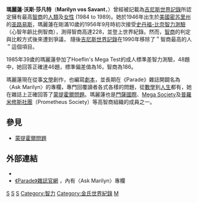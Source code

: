 {{Infobox writer
| name         = 瑪麗蓮·沃斯·莎凡特
| image        =
| imagesize    = 
| alt          =
| caption      =
| pseudonym    =
| birth_name    = 
| birth_date    = {{birth date and age|1946|8|11|mf=y}}
| birth_place   = {{USA}}[[密蘇里州|密蘇里州]][[聖路易斯|聖路易斯]]
| death_date    = 
| death_place   = 
| occupation   = [[作家|作家]]，[[專欄作家|專欄作家]]
| alma_mater=[[聖路易斯華盛頓大學|聖路易斯華盛頓大學]]
| nationality  = {{USA}}
| spouse       = {{marriage|[[Robert_Jarvik|Robert Jarvik]]|August 23, 1987}}
| children     = 
| website     = {{url|www.marilynvossavant.com}}}}
'''瑪麗蓮·沃斯·莎凡特'''（'''Marilyn vos Savant'''，{{bd|1946年|8月11日||}}）曾經被記載為[[吉尼斯世界記錄|吉尼斯世界記錄]]所認定擁有最高[[智商|智商]]的[[人類|人類]]及[[女性|女性]] (1984 to 1989)。她於1946年出生於[[美國|美國]][[密苏里州|密苏里州]]的[[圣路易斯_(密苏里州)|圣路易斯]]，瑪麗蓮在剛滿10歲的1956年9月時初次接受[[史丹福-比奈智力測驗|史丹福-比奈智力測驗]] （心智年齡比例智商），測得智商高達228，並登上世界紀錄。然而，[[智商|智商]]的判定與比較方式後來遭到爭議， 隨後[[吉尼斯世界記錄|吉尼斯世界記錄]]在1990年移除了＂智商最高的人＂這個項目。

1985年39歲的瑪麗蓮參加了Hoeflin's Mega Test的成人標準差智力測驗，48題中，她回答正確達46題，標準偏差值為16，智商為186。

瑪麗蓮現在從事[[文學|文學]]創作，也編寫[[劇本|劇本]]，並長期在《Parade》雜誌開闢名為〈Ask Marilyn〉的專欄，專門回覆讀者各式各樣的問題，從[[數學|數學]]到[[人生|人生]]都有，她在雜誌上正確回答了[[蒙提霍爾問題|蒙提霍爾問題]]。瑪麗蓮也是[[門薩國際|門薩國際]]、[[Mega_Society|Mega Society]]及[[普羅米修斯社團|普羅米修斯社團]]（Prometheus Society）等高智商組織的成員之一。

==參見==
*[[蒙提霍爾問題|蒙提霍爾問題]]
==外部連結==
* {{official|http://www.marilynvossavant.com}}
* [http://www.parade.com/index.jsp 《Parade》雜誌官網] {{Wayback|url=http://www.parade.com/index.jsp |date=20081006100518 }}，內有〈Ask Marilyn〉專欄

{{Authority control}}
[[Category:美国作家|S]]
[[Category:密苏里州人|S]]
[[Category:聖路易斯華盛頓大學校友|S]]
[[Category:智力|Category:智力]]
[[Category:金氏世界紀錄|Category:金氏世界紀錄]]
[[Category:門薩會員|M]]